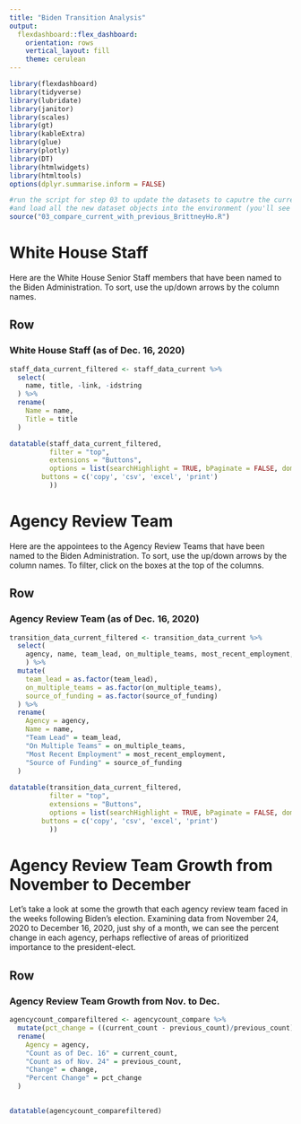 ```yaml
---
title: "Biden Transition Analysis"
output: 
  flexdashboard::flex_dashboard:
    orientation: rows
    vertical_layout: fill
    theme: cerulean
---
```


```r
library(flexdashboard)
library(tidyverse)
library(lubridate)
library(janitor)
library(scales)
library(gt)
library(kableExtra)
library(glue)
library(plotly)
library(DT)
library(htmlwidgets)
library(htmltools)
options(dplyr.summarise.inform = FALSE)

#run the script for step 03 to update the datasets to caputre the current live verions
#and load all the new dataset objects into the environment (you'll see them populate on the upper right window)
source("03_compare_current_with_previous_BrittneyHo.R")
```

White House Staff
==================================
Here are the White House Senior Staff members that have been named to the Biden Administration. To sort, use the up/down arrows by the column names. 

Row {data-width=1000}
-----------------------------------------------------------------------

### White House Staff (as of Dec. 16, 2020)

```r

staff_data_current_filtered <- staff_data_current %>%
  select(
    name, title, -link, -idstring
  ) %>%
  rename(
    Name = name,
    Title = title
  )

datatable(staff_data_current_filtered,
          filter = "top",
          extensions = "Buttons",
          options = list(searchHighlight = TRUE, bPaginate = FALSE, dom = 'Bfrtip', 
        buttons = c('copy', 'csv', 'excel', 'print')
          )) 

```

Agency Review Team
==================================
Here are the appointees to the Agency Review Teams that have been named to the Biden Administration. To sort, use the up/down arrows by the column names. To filter, click on the boxes at the top of the columns. 

Row {data-width=1000}
-----------------------------------------------------------------------

### Agency Review Team (as of Dec. 16, 2020)

```r
transition_data_current_filtered <- transition_data_current %>%
  select(
    agency, name, team_lead, on_multiple_teams, most_recent_employment, source_of_funding, -idstring, -namestring
    ) %>%
  mutate(
    team_lead = as.factor(team_lead),
    on_multiple_teams = as.factor(on_multiple_teams),
    source_of_funding = as.factor(source_of_funding)
  ) %>%
  rename(
    Agency = agency,
    Name = name,
    "Team Lead" = team_lead,
    "On Multiple Teams" = on_multiple_teams,
    "Most Recent Employment" = most_recent_employment,
    "Source of Funding" = source_of_funding
  ) 
 
datatable(transition_data_current_filtered,
          filter = "top",
          extensions = "Buttons",
          options = list(searchHighlight = TRUE, bPaginate = FALSE, dom = 'Bfrtip', 
        buttons = c('copy', 'csv', 'excel', 'print')
          )) 
```

Agency Review Team Growth from November to December
==================================
Let's take a look at some the growth that each agency review team faced in the weeks following Biden's election. Examining data from November 24, 2020 to December 16, 2020, just shy of a month, we can see the percent change in each agency, perhaps reflective of areas of prioritized importance to the president-elect.

Row {data-width=1000}
-----------------------------------------------------------------------
### Agency Review Team Growth from Nov. to Dec.

```r

agencycount_comparefiltered <- agencycount_compare %>%
  mutate(pct_change = ((current_count - previous_count)/previous_count)) %>%
  rename(
    Agency = agency,
    "Count as of Dec. 16" = current_count,
    "Count as of Nov. 24" = previous_count,
    "Change" = change,
    "Percent Change" = pct_change 
  )
  

datatable(agencycount_comparefiltered) 
  

```
